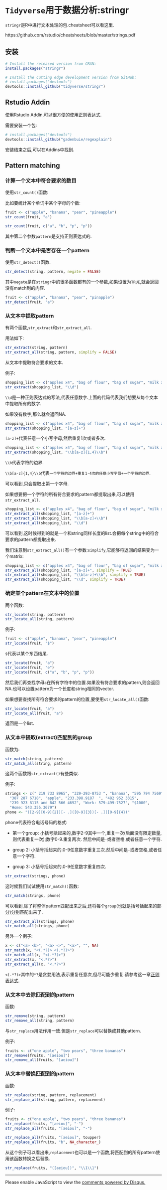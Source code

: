 # `Tidyverse`用于数据分析:stringr {#tidyverse_stringr}

`stringr`是R中进行文本处理的包.cheatsheet可以看这里.

https://github.com/rstudio/cheatsheets/blob/master/strings.pdf


## 安装

```r
# Install the released version from CRAN:
install.packages("stringr")

# Install the cutting edge development version from GitHub:
# install.packages("devtools")
devtools::install_github("tidyverse/stringr")
```

## Rstudio Addin

使用Rstudio Addin,可以很方便的使用正则表达式.

需要安装一个包:

```r
# install.packages("devtools")
devtools::install_github("gadenbuie/regexplain")
```

安装结束之后,可以在Addins中找到.

## Pattern matching

###  计算一个文本中符合要求的数目

使用`str_count()`函数:

比如要统计某个单词中某个字母的个数:

```r
fruit <- c("apple", "banana", "pear", "pineapple")
str_count(fruit, "a")

str_count(fruit, c("a", "b", "p", "p"))
```

其中第二个参数`pattern`是支持正则表达式的.

### 判断一个文本中是否存在一个pattern

使用`str_detect()`函数.

```r
str_detect(string, pattern, negate = FALSE)
```

其中`negate`是在`stringr`中的很多函数都有的一个参数,如果设置为`TRUE`,就会返回没有match到的内容.

```r
fruit <- c("apple", "banana", "pear", "pinapple")
str_detect(fruit, "a")
```

### 从文本中提取pattern

有两个函数,`str_extract`和`str_extract_all`.

用法如下:

```r
str_extract(string, pattern)
str_extract_all(string, pattern, simplify = FALSE)
```

从文本中提取符合要求的文本.

例子:

```r
shopping_list <- c("apples x4", "bag of flour", "bag of sugar", "milk x2")
str_extract(shopping_list, "\\d")
```

`\\d`是一种正则表达式的写法,代表任意数字.上面的代码代表我们想要从每个文本中提取所有的数字.

如果没有数字,那么就会返回NA.

```r
shopping_list <- c("apples x4", "bag of flour", "bag of sugar", "milk x2")
str_extract(shopping_list, "[a-z]+")
```

`[a-z]+`代表任意一个小写字母,然后重复1次或者多次.

```r
shopping_list <- c("apples x4", "bag of flour", "bag of sugar", "milk x2")
str_extract(shopping_list, "\\b[a-z]{1,4}\\b")
```

`\\b`代表字符的边界.

`\\b[a-z]{1,4}\\b`代表`一个字符的边界+重复1-4次的任意小写字母+一个字符的边界`.

可以看到,只会提取出第一个字母.

如果想要把一个字符的所有符合要求的pattern都提取出来,可以使用`str_extract_all`.

```r
shopping_list <- c("apples x4", "bag of flour", "bag of sugar", "milk x2")
str_extract_all(shopping_list, "[a-z]+")
str_extract_all(shopping_list, "\\b[a-z]+\\b")
str_extract_all(shopping_list, "\\d")
```

可以看到,这时候得到的就是一个和string同样长度的list.会把每个string中的符合要求的pattern都提取出来.

我们注意到`str_extract_all()`有一个参数:`simplify`,它能够将返回的结果变为一个matrix:

```r
shopping_list <- c("apples x4", "bag of flour", "bag of sugar", "milk x2")
str_extract_all(shopping_list, "[a-z]+", simplify = TRUE)
str_extract_all(shopping_list, "\\b[a-z]+\\b", simplify = TRUE)
str_extract_all(shopping_list, "\\d", simplify = TRUE)
```

### 确定某个pattern在文本中的位置

两个函数:

```r
str_locate(string, pattern)
str_locate_all(string, pattern)
```

例子:

```r
fruit <- c("apple", "banana", "pear", "pineapple")
str_locate(fruit, "$")
```

`$`代表以某个东西结尾.

```r
str_locate(fruit, "a")
str_locate(fruit, "e")
str_locate(fruit, c("a", "b", "p", "p"))
```

然后我们再查找字母`a`在所有字符中的位置.如果没有符合要求的pattern,则会返回NA.也可以设置pattern为一个长度和string相同的vector.

如果想要查找所有符合要求的pattern的位置,要使用`str_locate_all()`函数:

```r
str_locate(fruit, "a")
str_locate_all(fruit, "a")
```

返回是一个list.

### 从文本中提取(extract)匹配到的group

函数为:

```r
str_match(string, pattern)
str_match_all(string, pattern)
```

这两个函数跟`str_extract()`有些类似.

例子:

```r
strings <- c(" 219 733 8965", "329-293-8753 ", "banana", "595 794 7569",
  "387 287 6718", "apple", "233.398.9187  ", "482 952 3315",
  "239 923 8115 and 842 566 4692", "Work: 579-499-7527", "$1000",
  "Home: 543.355.3679")
phone <- "([2-9][0-9]{2})[- .]([0-9]{3})[- .]([0-9]{4})"
```

phone代表符合电话号码的格式:

* 第一个group: 小括号括起来的,数字2-9其中一个,重复一次(后面没有限定数量,则代表重复一次);数字0-9.重复两次. 然后中间是`-`或者空格,或者任意一个字符.

* group 2: 小括号括起来的.0-9任意数字重复三次.然后中间是`-`或者空格,或者任意一个字符.

* group 3: 小括号括起来的.0-9任意数字重复四次.

```r
str_extract(strings, phone)
```

这时候我们试试使用`str_match()`函数:

```r
str_match(strings, phone)
```

可以看到,除了将整体pattern匹配出来之后,还将每个`group`(也就是括号括起来的部分)分别匹配出来了.

```r
str_extract_all(strings, phone)
str_match_all(strings, phone)
```

另外一个例子:

```r
x <- c("<a> <b>", "<a> <>", "<a>", "", NA)
str_match(x, "<(.*?)> <(.*?)>")
str_match_all(x, "<(.*?)>")
str_extract(x, "<.*?>")
str_extract_all(x, "<.*?>")
```

`<(.*?)>`其中的`*?`是贪婪用法,表示重复任意次,但尽可能少重复.请参考这一章[正则表达式](#regularexpression).

### 从文本中去除匹配到的pattern

函数:

```r
str_remove(string, pattern)
str_remove_all(string, pattern)
```

与`str_replace`用法作用一致.但是`str_replace`可以替换成其他pattern.

例子:

```r
fruits <- c("one apple", "two pears", "three bananas")
str_remove(fruits, "[aeiou]")
str_remove_all(fruits, "[aeiou]")
```

### 从文本中替换匹配到的pattern

函数:

```r
str_replace(string, pattern, replacement)
str_replace_all(string, pattern, replacement)
```

例子:

```r
fruits <- c("one apple", "two pears", "three bananas")
str_replace(fruits, "[aeiou]", "-")
str_replace_all(fruits, "[aeiou]", "-")
```

```r
str_replace_all(fruits, "[aeiou]", toupper)
str_replace_all(fruits, "b", NA_character_)
```

从这个例子可以看出来,`replacement`也可以是一个函数,将匹配到的所有pattern使用该函数转换之后替换.

```r
str_replace(fruits, "([aeiou])", "\\1\\1")
```



---

<div id="disqus_thread"></div>
<script>

/**
*  RECOMMENDED CONFIGURATION VARIABLES: EDIT AND UNCOMMENT THE SECTION BELOW TO INSERT DYNAMIC VALUES FROM YOUR PLATFORM OR CMS.
*  LEARN WHY DEFINING THESE VARIABLES IS IMPORTANT: https://disqus.com/admin/universalcode/#configuration-variables*/
/*
var disqus_config = function () {
this.page.url = PAGE_URL;  // Replace PAGE_URL with your page's canonical URL variable
this.page.identifier = PAGE_IDENTIFIER; // Replace PAGE_IDENTIFIER with your page's unique identifier variable
};
*/
(function() { // DON'T EDIT BELOW THIS LINE
var d = document, s = d.createElement('script');
s.src = 'https://r-cookbook-shen.disqus.com/embed.js';
s.setAttribute('data-timestamp', +new Date());
(d.head || d.body).appendChild(s);
})();
</script>
<noscript>Please enable JavaScript to view the <a href="https://disqus.com/?ref_noscript">comments powered by Disqus.</a></noscript>
                            